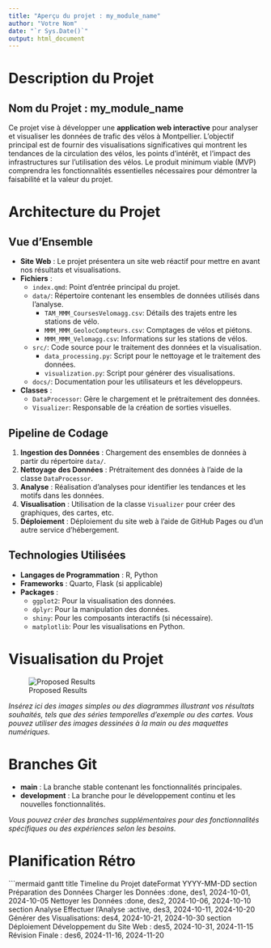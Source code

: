 ```yaml
---
title: "Aperçu du projet : my_module_name"
author: "Votre Nom"
date: "`r Sys.Date()`"
output: html_document
---
```


# Description du Projet

## Nom du Projet : my_module_name

Ce projet vise à développer une **application web interactive** pour analyser et visualiser les données de trafic des vélos à Montpellier. L'objectif principal est de fournir des visualisations significatives qui montrent les tendances de la circulation des vélos, les points d'intérêt, et l'impact des infrastructures sur l'utilisation des vélos. Le produit minimum viable (MVP) comprendra les fonctionnalités essentielles nécessaires pour démontrer la faisabilité et la valeur du projet.

# Architecture du Projet

## Vue d'Ensemble

- **Site Web** : Le projet présentera un site web réactif pour mettre en avant nos résultats et visualisations.
- **Fichiers** : 
    - `index.qmd`: Point d'entrée principal du projet.
    - `data/`: Répertoire contenant les ensembles de données utilisés dans l'analyse.
        - `TAM_MMM_CoursesVelomagg.csv`: Détails des trajets entre les stations de vélo.
        - `MMM_MMM_GeolocCompteurs.csv`: Comptages de vélos et piétons.
        - `MMM_MMM_Velomagg.csv`: Informations sur les stations de vélos.
    - `src/`: Code source pour le traitement des données et la visualisation.
        - `data_processing.py`: Script pour le nettoyage et le traitement des données.
        - `visualization.py`: Script pour générer des visualisations.
    - `docs/`: Documentation pour les utilisateurs et les développeurs.

- **Classes** : 
    - `DataProcessor`: Gère le chargement et le prétraitement des données.
    - `Visualizer`: Responsable de la création de sorties visuelles.

## Pipeline de Codage

1. **Ingestion des Données** : Chargement des ensembles de données à partir du répertoire `data/`.
2. **Nettoyage des Données** : Prétraitement des données à l'aide de la classe `DataProcessor`.
3. **Analyse** : Réalisation d'analyses pour identifier les tendances et les motifs dans les données.
4. **Visualisation** : Utilisation de la classe `Visualizer` pour créer des graphiques, des cartes, etc.
5. **Déploiement** : Déploiement du site web à l'aide de GitHub Pages ou d'un autre service d'hébergement.

## Technologies Utilisées

- **Langages de Programmation** : R, Python
- **Frameworks** : Quarto, Flask (si applicable)
- **Packages** : 
    - `ggplot2`: Pour la visualisation des données.
    - `dplyr`: Pour la manipulation des données.
    - `shiny`: Pour les composants interactifs (si nécessaire).
    - `matplotlib`: Pour les visualisations en Python.

# Visualisation du Projet

![Proposed Results](path/to/your/image.png)

*Insérez ici des images simples ou des diagrammes illustrant vos résultats souhaités, tels que des séries temporelles d'exemple ou des cartes. Vous pouvez utiliser des images dessinées à la main ou des maquettes numériques.*

# Branches Git

- **main** : La branche stable contenant les fonctionnalités principales.
- **development** : La branche pour le développement continu et les nouvelles fonctionnalités.

*Vous pouvez créer des branches supplémentaires pour des fonctionnalités spécifiques ou des expériences selon les besoins.*

# Planification Rétro

```mermaid
gantt
    title Timeline du Projet
    dateFormat  YYYY-MM-DD
    section Préparation des Données
    Charger les Données      :done,    des1, 2024-10-01, 2024-10-05
    Nettoyer les Données      :done,    des2, 2024-10-06, 2024-10-10
    section Analyse
    Effectuer l'Analyse      :active,  des3, 2024-10-11, 2024-10-20
    Générer des Visualisations:  des4, 2024-10-21, 2024-10-30
    section Déploiement
    Développement du Site Web :  des5, 2024-10-31, 2024-11-15
    Révision Finale           :  des6, 2024-11-16, 2024-11-20
